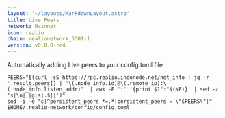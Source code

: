 ```yaml
---
layout: '~/layouts/MarkdownLayout.astro'
title: Live Peers
network: Mainnet
icon: realio
chain: realionetwork_3301-1
version: v0.8.0-rc4
---
```

Automatically adding Live peers to your config.toml file
```
PEERS="$(curl -sS https://rpc.realio.indonode.net/net_info | jq -r '.result.peers[] | "\(.node_info.id)@\(.remote_ip):\(.node_info.listen_addr)"' | awk -F ':' '{print $1":"$(NF)}' | sed -z 's|\n|,|g;s|.$||')"
sed -i -e "s|^persistent_peers *=.*|persistent_peers = \"$PEERS\"|" $HOME/.realio-network/config/config.toml
```